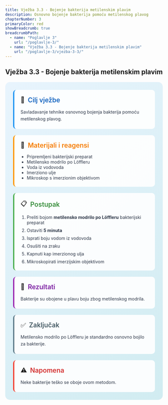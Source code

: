 ```yaml
---
title: Vježba 3.3 - Bojenje bakterija metilenskim plavim
description: Osnovno bojenje bakterija pomoću metilenskog plavog
chapterNumber: 3
primaryColor: red
showBreadcrumb: true
breadcrumbPath:
  - name: "Poglavlje 3"
    url: "/poglavlje-3/"
  - name: "Vježba 3.3 - Bojenje bakterija metilenskim plavim"
    url: "/poglavlje-3/vjezba-3-3/"
---
```


## Vježba 3.3 - Bojenje bakterija metilenskim plavim

<div style="background: linear-gradient(135deg, #e8f4fd 0%, #d1ecf1 100%); border-radius: 15px; padding: 25px; margin: 20px 0;">
  
  <div style="background: rgba(255,255,255,0.9); padding: 20px; border-radius: 10px; margin-bottom: 20px; border-left: 4px solid #2196f3;">
    <div style="display: flex; align-items: center; margin-bottom: 15px;">
      <span style="font-size: 20px; margin-right: 10px;">🎯</span>
      <h3 style="margin: 0; color: #1565c0; font-size: 1.3rem; font-weight: 600;">Cilj vježbe</h3>
    </div>
    <p style="margin: 0; color: #2d3748; line-height: 1.6;">
      Savladavanje tehnike osnovnog bojenja bakterija pomoću metilenskog plavog.
    </p>
  </div>

  <div style="background: rgba(255,255,255,0.9); padding: 20px; border-radius: 10px; margin-bottom: 20px; border-left: 4px solid #ff9800;">
    <div style="display: flex; align-items: center; margin-bottom: 15px;">
      <span style="font-size: 20px; margin-right: 10px;">🧪</span>
      <h3 style="margin: 0; color: #f57c00; font-size: 1.3rem; font-weight: 600;">Materijali i reagensi</h3>
    </div>
    <ul style="margin: 0; padding-left: 20px; color: #2d3748;">
      <li>Pripremljeni bakterijski preparat</li>
      <li>Metilensko modrilo po Löffleru</li>
      <li>Voda iz vodovoda</li>
      <li>Imerziono ulje</li>
      <li>Mikroskop s imerzionim objektivom</li>
    </ul>
  </div>

  <div style="background: rgba(255,255,255,0.9); padding: 20px; border-radius: 10px; margin-bottom: 20px; border-left: 4px solid #4caf50;">
    <div style="display: flex; align-items: center; margin-bottom: 15px;">
      <span style="font-size: 20px; margin-right: 10px;">📋</span>
      <h3 style="margin: 0; color: #388e3c; font-size: 1.3rem; font-weight: 600;">Postupak</h3>
    </div>
    <ol style="margin: 0; padding-left: 20px; color: #2d3748;">
      <li style="margin-bottom: 8px;">Preliti bojom <strong>metilensko modrilo po Löffleru</strong> bakterijski preparat</li>
      <li style="margin-bottom: 8px;">Ostaviti <strong>5 minuta</strong></li>
      <li style="margin-bottom: 8px;">Isprati boju vodom iz vodovoda</li>
      <li style="margin-bottom: 8px;">Osušiti na zraku</li>
      <li style="margin-bottom: 8px;">Kapnuti kap imerzionog ulja</li>
      <li style="margin-bottom: 0;">Mikroskopirati imerzijskim objektivom</li>
    </ol>
  </div>

  <div style="background: rgba(255,255,255,0.9); padding: 20px; border-radius: 10px; margin-bottom: 20px; border-left: 4px solid #9c27b0;">
    <div style="display: flex; align-items: center; margin-bottom: 15px;">
      <span style="font-size: 20px; margin-right: 10px;">🔬</span>
      <h3 style="margin: 0; color: #7b1fa2; font-size: 1.3rem; font-weight: 600;">Rezultati</h3>
    </div>
    <p style="margin: 0; color: #2d3748; line-height: 1.6;">
      Bakterije su obojene u plavu boju zbog metilenskog modrila.
    </p>
  </div>

  <div style="background: rgba(255,255,255,0.9); padding: 20px; border-radius: 10px; margin-bottom: 20px; border-left: 4px solid #607d8b;">
    <div style="display: flex; align-items: center; margin-bottom: 15px;">
      <span style="font-size: 20px; margin-right: 10px;">✅</span>
      <h3 style="margin: 0; color: #455a64; font-size: 1.3rem; font-weight: 600;">Zaključak</h3>
    </div>
    <p style="margin: 0; color: #2d3748; line-height: 1.6;">
      Metilensko modrilo po Löffleru je standardno osnovno bojilo za bakterije.
    </p>
  </div>

  <div style="background: rgba(255,255,255,0.9); padding: 20px; border-radius: 10px; border-left: 4px solid #f44336;">
    <div style="display: flex; align-items: center; margin-bottom: 15px;">
      <span style="font-size: 20px; margin-right: 10px;">⚠️</span>
      <h3 style="margin: 0; color: #d32f2f; font-size: 1.3rem; font-weight: 600;">Napomena</h3>
    </div>
    <p style="margin: 0; color: #2d3748; line-height: 1.6;">
      Neke bakterije teško se oboje ovom metodom.
    </p>
  </div>

</div>